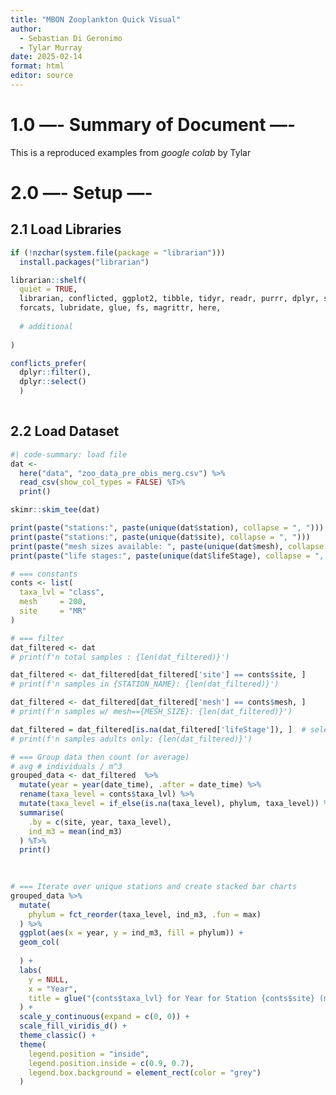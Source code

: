 ```yaml
---
title: "MBON Zooplankton Quick Visual"
author: 
  - Sebastian Di Geronimo
  - Tylar Murray
date: 2025-02-14
format: html
editor: source
---
```


# 1.0 ---- Summary of Document ----

This is a reproduced examples from *google colab* by Tylar

# 2.0 ---- Setup ----


## 2.1 Load Libraries

```r
if (!nzchar(system.file(package = "librarian"))) 
  install.packages("librarian")

librarian::shelf(
  quiet = TRUE,
  librarian, conflicted, ggplot2, tibble, tidyr, readr, purrr, dplyr, stringr,
  forcats, lubridate, glue, fs, magrittr, here,
  
  # additional
  
)

conflicts_prefer(
  dplyr::filter(), 
  dplyr::select()
  )
  

```

## 2.2 Load Dataset

```R
#| code-summary: load file
dat <- 
  here("data", "zoo_data_pre_obis_merg.csv") %>%
  read_csv(show_col_types = FALSE) %T>% 
  print()

skimr::skim_tee(dat)
```


```r
print(paste("stations:", paste(unique(dat$station), collapse = ", ")))
print(paste("stations:", paste(unique(dat$site), collapse = ", ")))
print(paste("mesh sizes available: ", paste(unique(dat$mesh), collapse = ", ")))
print(paste("life stages:", paste(unique(dat$lifeStage), collapse = ", ")))

```

```r
# === constants
conts <- list(
  taxa_lvl = "class",
  mesh     = 200,
  site     = "MR"
)

```

```r
# === filter
dat_filtered <- dat
# print(f'n total samples : {len(dat_filtered)}')

dat_filtered <- dat_filtered[dat_filtered['site'] == conts$site, ]
# print(f'n samples in {STATION_NAME}: {len(dat_filtered)}')

dat_filtered <- dat_filtered[dat_filtered['mesh'] == conts$mesh, ]
# print(f'n samples w/ mesh=={MESH_SIZE}: {len(dat_filtered)}')

dat_filtered = dat_filtered[is.na(dat_filtered['lifeStage']), ]  # select only adults (empty)
# print(f'n samples adults only: {len(dat_filtered)}')

# === Group data then count (or average)
# avg # individuals / m^3
grouped_data <- dat_filtered  %>%
  mutate(year = year(date_time), .after = date_time) %>%
  rename(taxa_level = conts$taxa_lvl) %>%
  mutate(taxa_level = if_else(is.na(taxa_level), phylum, taxa_level)) %>%
  summarise(
    .by = c(site, year, taxa_level),
    ind_m3 = mean(ind_m3)
  ) %T>% 
  print()
  
 

```

```r
# === Iterate over unique stations and create stacked bar charts
grouped_data %>%
  mutate(
    phylum = fct_reorder(taxa_level, ind_m3, .fun = max)
  ) %>%
  ggplot(aes(x = year, y = ind_m3, fill = phylum)) +
  geom_col(
    
  ) +
  labs(
    y = NULL,
    x = "Year",
    title = glue("{conts$taxa_lvl} for Year for Station {conts$site} (mesh size {conts$mesh})")
  ) +
  scale_y_continuous(expand = c(0, 0)) +
  scale_fill_viridis_d() +
  theme_classic() +
  theme(
    legend.position = "inside",
    legend.position.inside = c(0.9, 0.7),
    legend.box.background = element_rect(color = "grey")
  )
```

